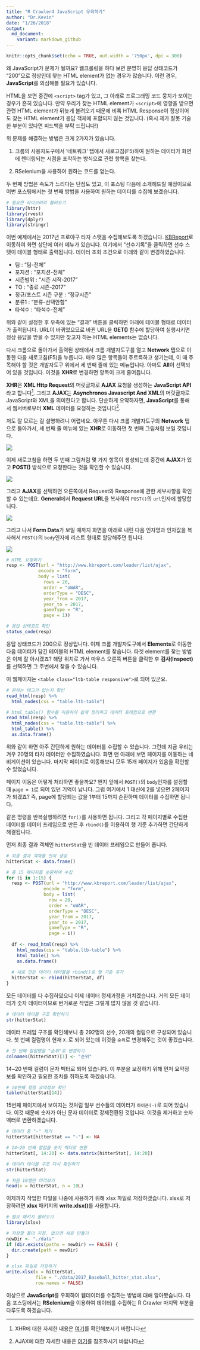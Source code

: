 ```yaml
---
title: "R Crawler4 JavaScript 우회하기"
author: "Dr.Kevin"
date: "1/26/2018"
output: 
  md_document:
    variant: markdown_github
---
```


```r
knitr::opts_chunk$set(echo = TRUE, out.width = '750px', dpi = 300)
```

왜 JavaScript가 문제가 될까요? 웹크롤링을 하다 보면 분명히 응답 상태코드가 "200"으로 정상인데 찾는 HTML element가 없는 경우가 많습니다. 이런 경우, **JavaScript**를 의심해볼 필요가 있습니다.

HTML을 보면 중간에 `<script>` tag가 있고, 그 아래로 프로그래밍 코드 뭉치가 보이는 경우가 흔히 있습니다. 만약 우리가 찾는 HTML element가 `<script>`에 영향을 받으면 관련 HTML element가 뒤늦게 불려오기 때문에 비록 HTML Response이 정상이어도 찾는 HTML element가 응답 객체에 포함되지 않는 것입니다. (혹시 제가 잘못 기술한 부분이 있다면 피드백을 부탁 드립니다!)

위 문제를 해결하는 방법은 크게 2가지가 있습니다.

1. 크롬의 사용자도구에서 '네트워크' 탭에서 새로고침(F5)하여 원하는 데이터가 화면에 렌더링되는 시점을 포착하는 방식으로 관련 항목을 찾는다.

1. RSelenium을 사용하여 원하는 코드를 얻는다.

두 번째 방법은 속도가 느리다는 단점도 있고, 이 포스팅 다음에 소개해드릴 예정이므로 이번 포스팅에서는 첫 번째 방법을 사용하여 원하는 데이터를 수집해 보겠습니다.

```r
# 필요한 라이브러리 불러오기
library(httr)
library(rvest)
library(dplyr)
library(stringr)
```

이번 예제에서는 2017년 프로야구 타자 스탯을 수집해보도록 하겠습니다. [KBReport](http://www.kbreport.com/main)로 이동하여 화면 상단에 여러 메뉴가 있습니다. 여기에서 "선수기록"을 클릭하면 선수 스탯이 테이블 형태로 출력됩니다. 데이터 조회 조건으로 아래와 같이 변경하였습니다.

- 팀 : "팀-전체"  
- 포지션 : "포지션-전체"  
- 시즌범위 : "시즌 시작-2017"  
- TO : "종료 시즌-2017"  
- 정규/포스트 시즌 구분 : "정규시즌"  
- 분류1 : "분류-선택안함"  
- 타석수 : "타석수-전체"  

위와 같이 설정한 후 우측에 있는 "결과" 버튼을 클릭하면 아래에 테이블 형태로 데이터가 출력됩니다. URL이 바뀌었으므로 바뀐 URL을 **GET()** 함수에 할당하여 실행시키면 정상 응답을 받을 수 있지만 찾고자 하는 HTML elements는 없습니다. 

다시 크롬으로 돌아가서 출력된 상태에서 크롬 개발자도구를 열고 **Network** 탭으로 이동한 다음 새로고침(F5)을 누릅니다. 매우 많은 항목들이 주르륵하고 생기는데, 이 때 주목해야 할 것은 개발자도구 위에서 세 번째 줄에 있는 메뉴입니다. 아마도 **All**이 선택되어 있을 것입니다. 이것을 **XHR**로 변경하면 항목이 크게 줄어듭니다.

**XHR**은 **XML Http Request**의 머릿글자로 **AJAX** 요청을 생성하는 **JavaScript API**라고 합니다^[XHR에 대한 자세한 내용은 [여기](https://developer.mozilla.org/ko/docs/Glossary/XHR_(XMLHttpRequest))를 확인해보시기 바랍니다]. 그리고 **AJAX**는 **Asynchronos Javascript And XML**의 머릿글자로 JavaScript와 XML을 의미한다고 합니다. 단순하게 요약하자면, **JavaScript**를 통해서 웹서버로부터 **XML** 데이터를 요청하는 것입니다^[AJAX에 대한 자세한 내용은 [여기](http://wherethelightis.tistory.com/14)를 참조하시기 바랍니다].

저도 잘 모르는 걸 설명하려니 어렵네요. 아무튼 다시 크롬 개발자도구의 **Network** 탭으로 돌아가서, 세 번째 줄 메뉴에 있는 **XHR**로 이동하면 첫 번째 그림처럼 보일 것입니다.

![](https://github.com/MrKevinNa/MrKevinNa.github.io/blob/master/images/Chrome_DevTools/Chrome%20Developer%20Tools%20Network%206.png?raw=true)

이제 새로고침을 하면 두 번째 그림처럼 몇 가지 항목이 생성되는데 중간에 **AJAX**가 있고 **POST()** 방식으로 요청한다는 것을 확인할 수 있습니다.

![](https://github.com/MrKevinNa/MrKevinNa.github.io/blob/master/images/Chrome_DevTools/Chrome%20Developer%20Tools%20Network%207.png?raw=true)

그리고 **AJAX**를 선택하면 오른쪽에서 Request와 Response에 관한 세부사항을 확인할 수 있는데요. **General**에서 **Request URL**을 복사하여 `POST()`의 `url`인자에 할당합니다.

![](https://github.com/MrKevinNa/MrKevinNa.github.io/blob/master/images/Chrome_DevTools/Chrome%20Developer%20Tools%20Network%209.png?raw=true)

그리고 나서 **Form Data**가 보일 때까지 화면을 아래로 내린 다음 인자명과 인자값을 복사해서 `POST()`의 `body`인자에 리스트 형태로 할당해주면 됩니다.

![](https://github.com/MrKevinNa/MrKevinNa.github.io/blob/master/images/Chrome_DevTools/Chrome%20Developer%20Tools%20Network%208.png?raw=true)

```r
# HTML 요청하기
resp <- POST(url = "http://www.kbreport.com/leader/list/ajax",
            encode = "form",
            body = list(
              rows = 20,
              order = "oWAR",
              orderType = "DESC",
              year_from = 2017,
              year_to = 2017,
              gameType = "R",
              page = 1))

# 응답 상태코드 확인
status_code(resp)
```

응답 상태코드가 200으로 정상입니다. 이제 크롬 개발자도구에서 **Elements**로 이동한 다음 데이터가 담긴 테이블의 HTML element를 찾습니다. 타겟 element를 찾는 방법은 이제 잘 아시겠죠? 해당 위치로 가서 마우스 오른쪽 버튼을 클릭한 후 **검사(Inspect)**를 선택하면 그 주변에서 찾을 수 있습니다.

이 웹페이지는 `<table class="ltb-table responsive">`로 되어 있군요.

```r
# 원하는 태그가 있는지 확인
read_html(resp) %>% 
  html_nodes(css = "table.ltb-table")

# html_table() 함수를 이용하여 쉽게 정리하고 데이터 프레임으로 변환
read_html(resp) %>% 
  html_nodes(css = "table.ltb-table") %>% 
  html_table() %>% 
  as.data.frame()
```

위와 같이 하면 아주 간단하게 원하는 데이터를 수집할 수 있습니다. 그런데 지금 우리는 겨우 20명의 타자 데이터만 수집하였습니다. 화면 맨 아래에 보면 페이지를 이동하는 네비게이션이 있습니다. 마지막 페이지로 이동해보니 모두 15개 페이지가 있음을 확인할 수 있었습니다.

페이지 이동은 어떻게 처리하면 좋을까요? 왠지 앞에서 `POST()`의 `body`인자를 설정할 때 `page = 1`로 되어 있던 기억이 납니다. 그럼 여기에서 1 대신에 2를 넣으면 2페이지가 되겠죠? 즉, page에 할당되는 값을 1부터 15까지 순환하며 데이터를 수집하면 됩니다.

같은 명령을 반복실행하려면 `for()`를 사용하면 됩니다. 그리고 각 페이지별로 수집한 데이터를 데이터 프레임으로 만든 후 `rbind()`를 이용하여 행 기준 추가하면 간단하게 해결됩니다.

먼저 최종 결과 객체인 `hitterStat`을 빈 데이터 프레임으로 만들어 줍니다.

```r
# 최종 결과 객체를 먼저 생성
hitterStat <- data.frame()

# 총 15 페이지를 순환하여 수집
for (i in 1:15) {
  resp <- POST(url = "http://www.kbreport.com/leader/list/ajax",
              encode = "form",
              body = list(
                row = 20,
                order = "oWAR",
                orderType = "DESC",
                year_from = 2017,
                year_to = 2017,
                gameType = "R",
                page = i))
  
  df <- read_html(resp) %>% 
    html_nodes(css = "table.ltb-table") %>% 
    html_table() %>% 
    as.data.frame()
  
  # 새로 만든 데이터 테이블을 rbind()로 행 기준 추가
  hitterStat <- rbind(hitterStat, df)
}
```

모든 데이터를 다 수집하였으니 이제 데이터 정제과정을 거치겠습니다. 거의 모든 데이터가 숫자 데이터이므로 번거로운 작업은 그렇게 많지 않을 것 같습니다.

```r
# 데이터 테이블 구조 확인하기
str(hitterStat)
```

데이터 프레임 구조를 확인해보니 총 292명의 선수, 20개의 컬럼으로 구성되어 있습니다. 첫 번째 컬럼명이 현재 `X.`로 되어 있는데 이것을 `순위`로 변경해주는 것이 좋겠습니다.

```r
# 첫 번째 컬럼명을 "순위"로 변경하기
colnames(hitterStat)[1] <- "순위"
```

14~20 번째 컬럼이 문자 벡터로 되어 있습니다. 이 부분을 보정하기 위해 먼저 요약정보를 확인하고 필요한 조치를 취하도록 하겠습니다.

```r
# 14번째 컬럼 요약정보 확인
table(hitterStat[14])
```

15번째 페이지에서 보여지는 것처럼 일부 선수들의 데이터가 `하이픈(-)`로 되어 있습니다. 이것 때문에 숫자가 아닌 문자 데이터로 강제전환된 것입니다. 이것을 제거하고 숫자 벡터로 변환하겠습니다.

```r
# 데이터 중 "-" 제거
hitterStat[hitterStat == "-"] <- NA

# 14~20 번째 컬럼을 숫자 벡터로 변환
hitterStat[, 14:20] <- data.matrix(hitterStat[, 14:20])

# 데이터 테이블 구조 다시 확인하기
str(hitterStat)

# 처음 10행만 미리보기 
head(x = hitterStat, n = 10L)
```

이제까지 작업한 파일을 나중에 사용하기 위해 xlsx 파일로 저장하겠습니다. xlsx로 저장하려면 **xlsx** 패키지의 **write.xlsx()**를 사용합니다.

```r
# 필요 패키지 불러오기
library(xlsx)

# 저장할 폴더 지정. 없으면 새로 만들기
newDir <- "./data"
if (dir.exists(paths = newDir) == FALSE) {
  dir.create(path = newDir)
}

# xlsx 파일로 저장하기
write.xlsx(x = hitterStat, 
           file = "./data/2017_Baseball_hitter_stat.xlsx",
           row.names = FALSE)
```

이상으로 **JavaScript**를 우회하여 웹데이터를 수집하는 방법에 대해 알아봤습니다. 다음 포스팅에서는 **RSelenium**을 이용하여 데이터를 수집하는 R Crawler 마지막 부분을 다루도록 하겠습니다.
